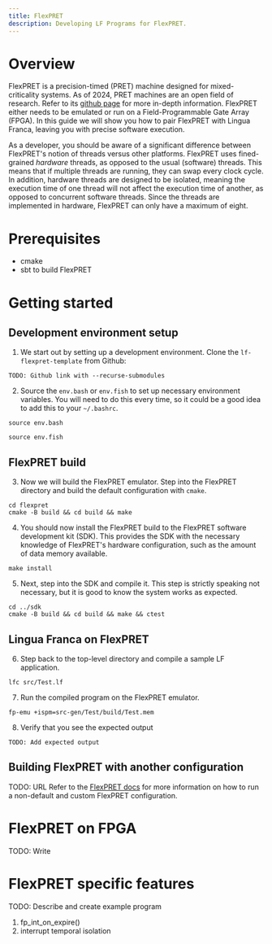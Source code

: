 ```yaml
---
title: FlexPRET
description: Developing LF Programs for FlexPRET.
---
```

# Overview

FlexPRET is a precision-timed (PRET) machine designed for mixed-criticality 
systems. As of 2024, PRET machines are an open field of research. Refer to its
[github page](https://github.com/pretis/flexpret) for more in-depth information.
FlexPRET either needs to be emulated or run on a Field-Programmable Gate Array 
(FPGA). In this guide we will show you how to pair FlexPRET with Lingua Franca,
leaving you with precise software execution.

As a developer, you should be aware of a significant difference between FlexPRET's
notion of threads versus other platforms. FlexPRET uses fined-grained *hardware* 
threads, as opposed to the usual (software) threads. This means that if multiple 
threads are running, they can swap every clock cycle. In addition, hardware
threads are designed to be isolated, meaning the execution time of one thread
will not affect the execution time of another, as opposed to concurrent software
threads. Since the threads are implemented in hardware, FlexPRET can only have
a maximum of eight.

# Prerequisites

- cmake
- sbt to build FlexPRET

# Getting started

## Development environment setup

1. We start out by setting up a development environment. Clone the 
`lf-flexpret-template` from Github:
```
TODO: Github link with --recurse-submodules
```
2. Source the `env.bash` or `env.fish` to set up necessary environment variables. You will need to do this every time, so it could be a good idea to add this to your `~/.bashrc`.
```
source env.bash
```
```
source env.fish
```

## FlexPRET build

3. Now we will build the FlexPRET emulator. Step into the FlexPRET directory and build the default configuration with `cmake`.
```
cd flexpret
cmake -B build && cd build && make
```

4. You should now install the FlexPRET build to the FlexPRET software development kit (SDK). This provides the SDK with the necessary knowledge of FlexPRET's hardware configuration, such as the amount of data memory available.
```
make install
```

5. Next, step into the SDK and compile it. This step is strictly speaking not necessary, but it is good to know the system works as expected.
```
cd ../sdk
cmake -B build && cd build && make && ctest
```

## Lingua Franca on FlexPRET

6. Step back to the top-level directory and compile a sample LF application.
```
lfc src/Test.lf
```

7. Run the compiled program on the FlexPRET emulator.
```
fp-emu +ispm=src-gen/Test/build/Test.mem
```

8. Verify that you see the expected output
```
TODO: Add expected output
```

## Building FlexPRET with another configuration

TODO: URL
Refer to the [FlexPRET docs](./flexpret/README.md#Configuration) for more information on how to run a non-default and custom FlexPRET configuration.

# FlexPRET on FPGA

TODO: Write

# FlexPRET specific features


TODO: Describe and create example program
1. fp_int_on_expire()
2. interrupt temporal isolation


